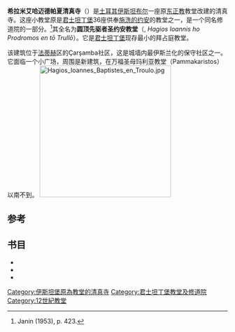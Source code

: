 {{Infobox religious building
|building_name         = 希拉米艾哈迈德帕夏清真寺<br/>Hırami Ahmet Paşa Mescidi
|image                 = HiramiAmhetPasaMosque20071010 01.jpg
|image_size            = 250px
|location              = [[土耳其|土耳其]][[伊斯坦布尔|伊斯坦布尔]]
|geo                   = {{coord|41|01|40.28|N|28|56|44.84|E|}}
|religious_affiliation = [[伊斯兰教|伊斯兰教]]
|consecration_year     = 1587-1598
|architecture_type     = 教堂
|architecture_style    = 拜占庭
|year_completed        = 12世纪
|materials             = 砖石
}}
'''希拉米艾哈迈德帕夏清真寺'''（{{lang-tr|Hırami Ahmet Paşa Mescidi}}）是[[土耳其|土耳其]][[伊斯坦布尔|伊斯坦布尔]]一座原[[东正教|东正教]]教堂改建的清真寺。这座小教堂原是[[君士坦丁堡|君士坦丁堡]]36座供奉[[施洗约翰|施洗的约安]]的教堂之一，是一个同名修道院的一部分。<ref>Janin (1953), p. 423.</ref>其全名为'''圆顶先驱者圣约安教堂'''（{{lang-el|{{lang|grc|Ἃγιος Ἰωάννης ὁ Πρόδρομος ἐν τῷ Τρούλλῳ}}}}, ''Hagios Ioannis ho Prodromos en tō Trullō''）。它是[[君士坦丁堡|君士坦丁堡]]现存最小的拜占庭教堂。

该建筑位于[[法蒂赫|法蒂赫]]区的Çarşamba社区，这是城墙内最伊斯兰化的保守社区之一。它面临一个小广场，周围是新建筑，在万福圣母玛利亚教堂（Pammakaristos）以南不到{{convert|400|m|abbr=off}}。 
[[File:Hagios_Ioannes_Baptistes_en_Troulo.jpg|300px]]

==参考==
{{reflist|2}}

==书目==
*{{cite book  |author= Alexander van Millingen |title=Byzantine Churches of Constantinople |url= https://archive.org/details/byzantinechurche014623mbp |publisher=MacMillan & Co |location = London |year=1912}}
*{{cite book  |author=Ernest Mamboury |title=The Tourists' Istanbul  |publisher=Çituri Biraderler Basımevi |location=Istanbul |year=1953}}
*{{cite book  |author= Raymond Janin |title=La Géographie Ecclésiastique de l'Empire Byzantin. 1. Part: Le Siège de Constantinople et le Patriarcat Oecuménique. 3rd Vol. : Les Églises et les Monastères. |publisher=Institut Français d'Études Byzantines |location=Paris |year=1953 |language=fr}}
{{土耳其清真寺}}

[[Category:伊斯坦堡原為教堂的清真寺|Category:伊斯坦堡原為教堂的清真寺]]
[[Category:君士坦丁堡教堂及修道院|Category:君士坦丁堡教堂及修道院]]
[[Category:12世紀教堂|Category:12世紀教堂]]
